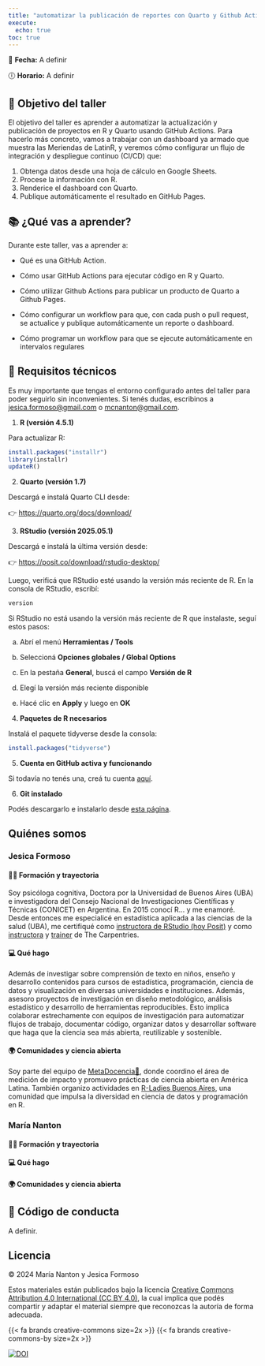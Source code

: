 ```yaml
---
title: "automatizar la publicación de reportes con Quarto y Github Actions"
execute: 
  echo: true
toc: true
---
```


📅 **Fecha:** A definir

🕕 **Horario:** A definir

## 🎯 Objetivo del taller

El objetivo del taller es aprender a automatizar la actualización y publicación de proyectos en R y Quarto usando GitHub Actions. Para hacerlo más concreto, vamos a trabajar con un dashboard ya armado que muestra las Meriendas de LatinR, y veremos cómo configurar un flujo de integración y despliegue continuo (CI/CD) que:

1.  Obtenga datos desde una hoja de cálculo en Google Sheets.
2.  Procese la información con R.
3.  Renderice el dashboard con Quarto.
4.  Publique automáticamente el resultado en GitHub Pages.

## 📚 ¿Qué vas a aprender?

Durante este taller, vas a aprender a:

-   Qué es una GitHub Action.

-   Cómo usar GitHub Actions para ejecutar código en R y Quarto.

-   Cómo utilizar Github Actions para publicar un producto de Quarto a Github Pages.

-   Cómo configurar un workflow para que, con cada push o pull request, se actualice y publique automáticamente un reporte o dashboard.

-   Cómo programar un workflow para que se ejecute automáticamente en intervalos regulares

## 🧰 Requisitos técnicos

Es muy importante que tengas el entorno configurado antes del taller para poder seguirlo sin inconvenientes. Si tenés dudas, escribinos a [jesica.formoso\@gmail.com](mailto:jesica.formoso@gmail.com) o [mcnanton\@gmail.com](mailto:mcnanton@gmail.com).

1.  **R (versión 4.5.1)**

Para actualizar R:

```r

install.packages("installr")
library(installr)
updateR()

```

2.  **Quarto (versión 1.7)**

Descargá e instalá Quarto CLI desde:

👉 <https://quarto.org/docs/download/>

3.  **RStudio (versión 2025.05.1)**

Descargá e instalá la última versión desde:

👉 <https://posit.co/download/rstudio-desktop/>

Luego, verificá que RStudio esté usando la versión más reciente de R. En la consola de RStudio, escribí:

```r

version

```

::: {.callout-tip icon="gear" title="Cómo cambiar la versión de R en RStudio"}
Si RStudio no está usando la versión más reciente de R que instalaste, seguí estos pasos:

a.  Abrí el menú **Herramientas / Tools**

b.  Seleccioná **Opciones globales / Global Options**

c.  En la pestaña **General**, buscá el campo **Versión de R**

d.  Elegí la versión más reciente disponible

e.  Hacé clic en **Apply** y luego en **OK**
:::

4.  **Paquetes de R necesarios**

Instalá el paquete tidyverse desde la consola:

```r
install.packages("tidyverse")

```

5.  **Cuenta en GitHub activa y funcionando**

Si todavía no tenés una, creá tu cuenta [aquí](https://github.com/).

6.  **Git instalado**

Podés descargarlo e instalarlo desde [esta página](https://git-scm.com/downloads).

## Quiénes somos


### **Jesica Formoso** 


#### 👩‍🎓 Formación y trayectoria

Soy psicóloga cognitiva, Doctora por la Universidad de Buenos Aires (UBA) e investigadora del Consejo Nacional de Investigaciones Científicas y Técnicas (CONICET) en Argentina. En 2015 conocí R... y me enamoré. Desde entonces me especialicé en estadística aplicada a las ciencias de la salud (UBA), me certifiqué como [instructora de RStudio (hoy Posit)](https://education.rstudio.com/trainers/people/formoso+jesica/) y como [instructora](https://carpentries.org/community/instructors/) y [trainer](https://carpentries.org/community/instructor-trainers/) de The Carpentries.

#### 💻 Qué hago

Además de investigar sobre comprensión de texto en niños, enseño y desarrollo contenidos para cursos de estadística, programación, ciencia de datos y visualización en diversas universidades e instituciones. Además, asesoro proyectos de investigación en diseño metodológico, análisis estadístico y desarrollo de herramientas reproducibles. Esto implica colaborar estrechamente con equipos de investigación para automatizar flujos de trabajo, documentar código, organizar datos y desarrollar software que haga que la ciencia sea más abierta, reutilizable y sostenible.

#### 🌍 Comunidades y ciencia abierta

Soy parte del equipo de [MetaDocencia🍎](https://www.metadocencia.org/), donde coordino el área de medición de impacto y promuevo prácticas de ciencia abierta en América Latina. También organizo actividades en [R-Ladies Buenos Aires](https://rladiesba.netlify.app/), una comunidad que impulsa la diversidad en ciencia de datos y programación en R.

### **María Nanton**

#### 👩‍🎓 Formación y trayectoria

#### 💻 Qué hago

#### 🌍 Comunidades y ciencia abierta


## 🤝 Código de conducta

A definir.

## Licencia

© 2024 María Nanton y Jesica Formoso

Estos materiales están publicados bajo la licencia [Creative Commons Attribution 4.0 International (CC BY 4.0)](http://creativecommons.org/licenses/by/4.0/), la cual implica que podés compartir y adaptar el material siempre que reconozcas la autoría de forma adecuada.

{{< fa brands creative-commons size=2x >}} {{< fa brands creative-commons-by size=2x >}}

<a href="https://doi.org/10.5281/zenodo.16736735"><img src="https://zenodo.org/badge/DOI/10.5281/zenodo.16736735.svg" alt="DOI"/></a>
